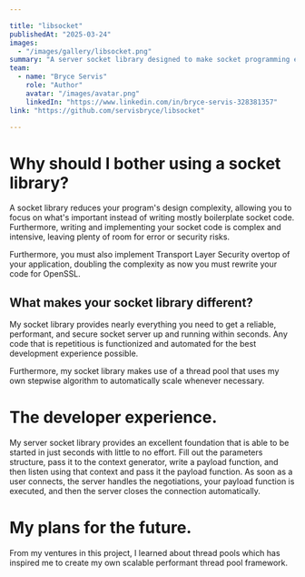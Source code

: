 ```yaml
---

title: "libsocket"
publishedAt: "2025-03-24"
images:
  - "/images/gallery/libsocket.png"
summary: "A server socket library designed to make socket programming easier."
team:
  - name: "Bryce Servis"
    role: "Author"
    avatar: "/images/avatar.png"
    linkedIn: "https://www.linkedin.com/in/bryce-servis-328381357"
link: "https://github.com/servisbryce/libsocket"

---
```


# Why should I bother using a socket library?
A socket library reduces your program's design complexity, allowing you to focus on what's important instead of writing mostly boilerplate socket code. Furthermore, writing and implementing your socket code is complex and intensive, leaving plenty of room for error or security risks.

Furthermore, you must also implement Transport Layer Security overtop of your application, doubling the complexity as now you must rewrite your code for OpenSSL.

## What makes your socket library different?
My socket library provides nearly everything you need to get a reliable, performant, and secure socket server up and running within seconds. Any code that is repetitious is functionized and automated for the best development experience possible. 

Furthermore, my socket library makes use of a thread pool that uses my own stepwise algorithm to automatically scale whenever necessary.

# The developer experience.
My server socket library provides an excellent foundation that is able to be started in just seconds with little to no effort. Fill out the parameters structure, pass it to the context generator, write a payload function, and then listen using that context and pass it the payload function. As soon as a user connects, the server handles the negotiations, your payload function is executed, and then the server closes the connection automatically.

# My plans for the future.
From my ventures in this project, I learned about thread pools which has inspired me to create my own scalable performant thread pool framework.